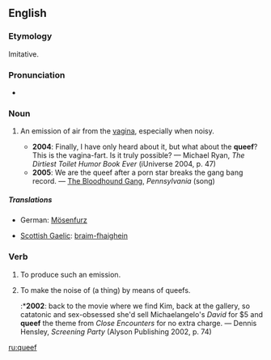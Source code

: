 ==English==

===Etymology===
Imitative.

===Pronunciation===
*{{IPA|/kwi:f/}}

===Noun===
{{en-noun}}

# {{vulgar|slang}} An emission of air from the [[vagina]], especially when noisy.
#*'''2004''': Finally, I have only heard about it, but what about the '''queef'''?  This is the vagina-fart.  Is it truly possible? — Michael Ryan, ''The Dirtiest Toilet Humor Book Ever'' (iUniverse 2004, p. 47)
#*'''2005''': We are the queef after a porn star breaks the gang bang record. — [[w:Bloodhound Gang|The Bloodhound Gang]], ''Pennsylvania'' (song)

=====Translations=====
{{trans-top|an emission of air from the vagina}}
*German: [[Mösenfurz]]
{{trans-mid}}
*[[Scottish Gaelic]]: [[braim-fhaighein]] {{m}}
{{trans-bottom}}

===Verb===
{{en-verb}}

# {{intransitive|slang}} To produce such an emission.
# {{transitive|slang}} To make the noise of (a thing) by means of queefs.
#:*'''2002''': back to the movie where we find Kim, back at the gallery, so catatonic and sex-obsessed she'd sell Michaelangelo's ''David'' for $5 and '''queef''' the theme from ''Close Encounters'' for no extra charge. — Dennis Hensley, ''Screening Party'' (Alyson Publishing 2002, p. 74)

[[ru:queef]]
